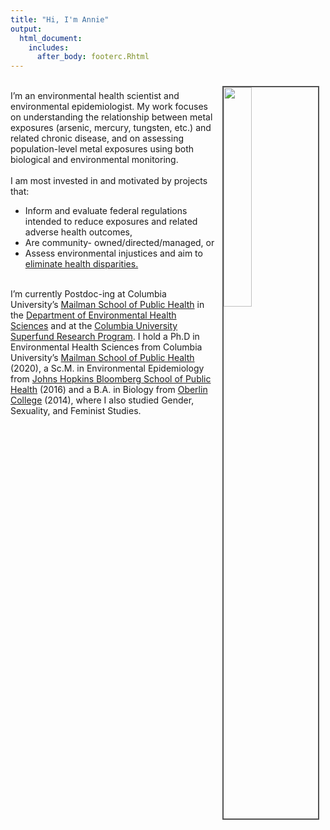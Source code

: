 ```yaml
---
title: "Hi, I'm Annie"  
output:
  html_document:
    includes:
      after_body: footerc.Rhtml
---
```

<img src="dolomitesgif.gif" style="width:30%; border:2px solid #525252" ALIGN = "right" HSPACE="10" VSPACE="10"/>
<br>
I'm an environmental health scientist and environmental epidemiologist. My work focuses on understanding the relationship between metal exposures (arsenic, mercury, tungsten, etc.) and related chronic disease, and on assessing population-level metal exposures using both biological and environmental monitoring. 
<br>
<br>
I am most invested in and motivated by projects that:
<ul><li>Inform and evaluate federal regulations intended to reduce exposures and related adverse health outcomes,</li>
<li>Are community- owned/directed/managed, or</li>
<li>Assess environmental injustices and aim to <u>eliminate health disparities.</u></li></ul>
<br>
I'm currently Postdoc-ing at Columbia University's [Mailman School of Public Health](https://www.mailman.columbia.edu/) in the [Department of Environmental Health Sciences](https://www.mailman.columbia.edu/academics/departments/environmental-health-sciences-ehs) and at the [Columbia University Superfund Research Program](https://www.mailman.columbia.edu/research/columbia-superfund-research-program). I hold a Ph.D in Environmental Health Sciences from Columbia University's [Mailman School of Public Health](https://www.mailman.columbia.edu/) (2020), a Sc.M. in Environmental Epidemiology from [Johns Hopkins Bloomberg School of Public Health](https://www.jhsph.edu/) (2016) and a B.A. in Biology from [Oberlin College](https://www.oberlin.edu/) (2014), where I also studied Gender, Sexuality, and Feminist Studies.   
<br>

